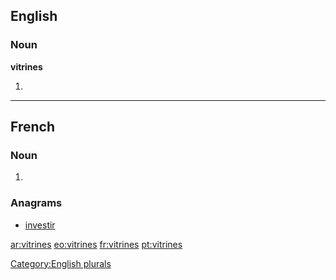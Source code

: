 ==English==

===Noun===
'''vitrines'''

# {{plural of|vitrine}}

[[Category:English plurals]]

----

==French==

===Noun===
{{head|fr|plural}} {{f|p}}

# {{plural of|vitrine|lang=fr}}

===Anagrams===
* [[investir#French|investir]]

[[ar:vitrines]]
[[eo:vitrines]]
[[fr:vitrines]]
[[pt:vitrines]]